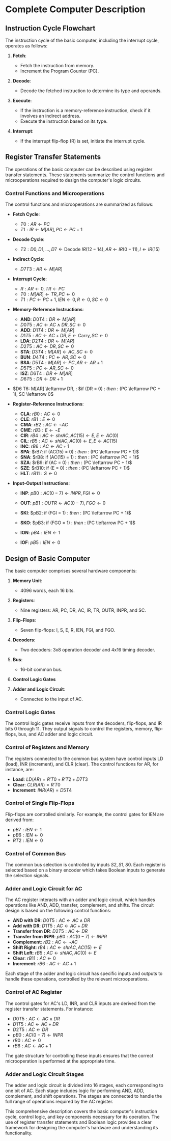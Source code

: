 
# Complete Computer Description

## Instruction Cycle Flowchart

The instruction cycle of the basic computer, including the interrupt cycle, operates as follows:

1. **Fetch**:
   - Fetch the instruction from memory.
   - Increment the Program Counter (PC).

2. **Decode**:
   - Decode the fetched instruction to determine its type and operands.

3. **Execute**:
   - If the instruction is a memory-reference instruction, check if it involves an indirect address.
   - Execute the instruction based on its type.

4. **Interrupt**:
   - If the interrupt flip-flop (R) is set, initiate the interrupt cycle.

## Register Transfer Statements

The operations of the basic computer can be described using register transfer statements. These statements summarize the control functions and microoperations required to design the computer's logic circuits. 

### Control Functions and Microoperations

The control functions and microoperations are summarized as follows:

- **Fetch Cycle**:
  - $T0: AR \leftarrow PC$
  - $T1: IR \leftarrow M[AR], PC \leftarrow PC + 1$

- **Decode Cycle**:
  - $T2: D0, D1, \ldots, D7 \leftarrow \text{Decode } IR(12-14), AR \leftarrow IR(0-11), I \leftarrow IR(15)$

- **Indirect Cycle**:
  - $D7 T3: AR \leftarrow M[AR]$

- **Interrupt Cycle**:
  - $R: AR \leftarrow 0, TR \leftarrow PC$
  - $T0: M[AR] \leftarrow TR, PC \leftarrow 0$
  - $T1: PC \leftarrow PC + 1, IEN \leftarrow 0, R \leftarrow 0, SC \leftarrow 0$

- **Memory-Reference Instructions**:
  - **AND**: $D0 T4: DR \leftarrow M[AR]$
  - $D0 T5: AC \leftarrow AC \land DR, SC \leftarrow 0$
  - **ADD**: $D1 T4: DR \leftarrow M[AR]$
  - $D1 T5: AC \leftarrow AC + DR, E \leftarrow \text{Carry}, SC \leftarrow 0$
  - **LDA**: $D2 T4: DR \leftarrow M[AR]$
  - $D2 T5: AC \leftarrow DR, SC \leftarrow 0$
  - **STA**: $D3 T4: M[AR] \leftarrow AC, SC \leftarrow 0$
  - **BUN**: $D4 T4: PC \leftarrow AR, SC \leftarrow 0$
  - **BSA**: $D5 T4: M[AR] \leftarrow PC, AR \leftarrow AR + 1$
  - $D5 T5: PC \leftarrow AR, SC \leftarrow 0$
  - **ISZ**: $D6 T4: DR \leftarrow M[AR]$
  - $D6 T5: DR \leftarrow DR + 1$
- $D6 T6: M[AR] \leftarrow DR, \: $if (DR = 0) \: $then$ \: (PC \leftarrow PC + 1), SC \leftarrow 0$

- **Register-Reference Instructions**:
  - **CLA**: $rB0: AC \leftarrow 0$
  - **CLE**: $rB1: E \leftarrow 0$
  - **CMA**: $rB2: AC \leftarrow \neg AC$
  - **CME**: $rB3: E \leftarrow \neg E$
  - **CIR**: $rB4: AC \leftarrow shr AC, AC(15) \leftarrow E, E \leftarrow AC(0)$
  - **CIL**: $rB5: AC \leftarrow shl AC, AC(0) \leftarrow E, E \leftarrow AC(15)$
  - **INC**: $rB6: AC \leftarrow AC + 1$
  - **SPA**: $rB7: if (AC(15) = 0) \: $then$ \:  (PC \leftarrow PC + 1)$
  - **SNA**: $rB8: if (AC(15) = 1) \: $then$ \:  (PC \leftarrow PC + 1)$
  - **SZA**: $rB9: if (AC = 0) \: $then$ \:  (PC \leftarrow PC + 1)$
  - **SZE**: $rB10: if (E = 0) \: $then$ \:  (PC \leftarrow PC + 1)$
  - **HLT**: $rB11: S \leftarrow 0$

- **Input-Output Instructions**:
  - **INP**: $pB0: AC(0-7) \leftarrow INPR, FGI \leftarrow 0$
  - **OUT**: $pB1: OUTR \leftarrow AC(0-7), FGO \leftarrow 0$
  - **SKI**: $pB2: if (FGI = 1) \: $then$ \:  (PC \leftarrow PC + 1)$
  - **SKO**: $pB3: if (FGO = 1) \: $then$ \:  (PC \leftarrow PC + 1)$

  - **ION**: $pB4: IEN \leftarrow 1$
  - **IOF**: $pB5: IEN \leftarrow 0$

## Design of Basic Computer

The basic computer comprises several hardware components:

1. **Memory Unit**:
   - 4096 words, each 16 bits.

2. **Registers**:
   - Nine registers: AR, PC, DR, AC, IR, TR, OUTR, INPR, and SC.

3. **Flip-Flops**:
   - Seven flip-flops: I, S, E, R, IEN, FGI, and FGO.

4. **Decoders**:
   - Two decoders: 3x8 operation decoder and 4x16 timing decoder.

5. **Bus**:
   - 16-bit common bus.

6. **Control Logic Gates**

7. **Adder and Logic Circuit**:
   - Connected to the input of AC.

### Control Logic Gates

The control logic gates receive inputs from the decoders, flip-flops, and IR bits 0 through 11. They output signals to control the registers, memory, flip-flops, bus, and AC adder and logic circuit.

### Control of Registers and Memory

The registers connected to the common bus system have control inputs LD (load), INR (increment), and CLR (clear). The control functions for AR, for instance, are:

- **Load**: $LD(AR) = R'T0 + R'T2 + D7T3$
- **Clear**: $CLR(AR) = R'T0$
- **Increment**: $INR(AR) = D5T4$

### Control of Single Flip-Flops

Flip-flops are controlled similarly. For example, the control gates for IEN are derived from:

- $pB7: IEN \leftarrow 1$
- $pB6: IEN \leftarrow 0$
- $RT2: IEN \leftarrow 0$

### Control of Common Bus

The common bus selection is controlled by inputs $S2, S1, S0$. Each register is selected based on a binary encoder which takes Boolean inputs to generate the selection signals.

### Adder and Logic Circuit for AC

The AC register interacts with an adder and logic circuit, which handles operations like AND, ADD, transfer, complement, and shifts. The circuit design is based on the following control functions:

- **AND with DR**: $D0 T5: AC \leftarrow AC \land DR$
- **Add with DR**: $D1 T5: AC \leftarrow AC + DR$
- **Transfer from DR**: $D2 T5: AC \leftarrow DR$
- **Transfer from INPR**: $pB0: AC(0-7) \leftarrow INPR$
- **Complement**: $rB2: AC \leftarrow \neg AC$
- **Shift Right**: $rB4: AC \leftarrow shr AC, AC(15) \leftarrow E$
- **Shift Left**: $rB5: AC \leftarrow shl AC, AC(0) \leftarrow E$
- **Clear**: $rB11: AC \leftarrow 0$
- **Increment**: $rB6: AC \leftarrow AC + 1$

Each stage of the adder and logic circuit has specific inputs and outputs to handle these operations, controlled by the relevant microoperations.

### Control of AC Register

The control gates for AC's LD, INR, and CLR inputs are derived from the register transfer statements. For instance:

- $D0 T5: AC \leftarrow AC \land DR$
- $D1 T5: AC \leftarrow AC + DR$
- $D2 T5: AC \leftarrow DR$
- $pB0: AC(0-7) \leftarrow INPR$
- $rB0: AC \leftarrow 0$
- $rB6: AC \leftarrow AC + 1$

The gate structure for controlling these inputs ensures that the correct microoperation is performed at the appropriate time.

### Adder and Logic Circuit Stages

The adder and logic circuit is divided into 16 stages, each corresponding to one bit of AC. Each stage includes logic for performing AND, ADD, complement, and shift operations. The stages are connected to handle the full range of operations required by the AC register.

This comprehensive description covers the basic computer's instruction cycle, control logic, and key components necessary for its operation. The use of register transfer statements and Boolean logic provides a clear framework for designing the computer's hardware and understanding its functionality.
